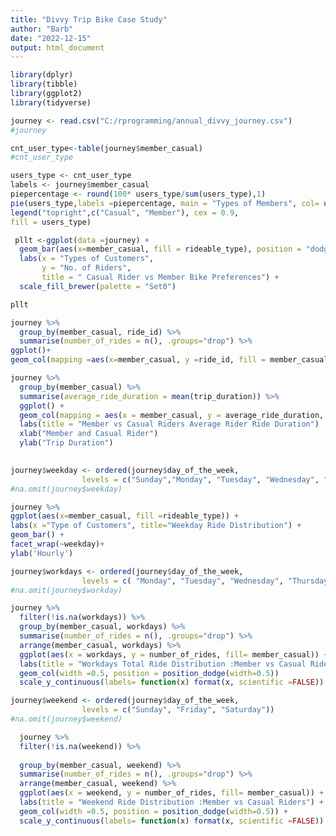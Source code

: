 ---
title: "Divvy Trip Bike Case Study"
author: "Barb"
date: "2022-12-15"
output: html_document
---

```{r please load these libraries before executing to the code} 
library(dplyr) 
library(tibble) 
library(ggplot2)
library(tidyverse)

```

```{r}
journey <- read.csv("C:/rprogramming/annual_divvy_journey.csv")
#journey
```


```{r}
cnt_user_type<-table(journey$member_casual) 
#cnt_user_type
```

``` {r Types of Members}
users_type <- cnt_user_type
labels <- journey$member_casual
piepercentage <- round(100* users_type/sum(users_type),1)
pie(users_type,labels =piepercentage, main = "Types of Members", col= users_type)
legend("topright",c("Casual", "Member"), cex = 0.9,
fill = users_type)
```


```{r Member Bike Preferences}
 pllt <-ggplot(data =journey) +  
  geom_bar(aes(x=member_casual, fill = rideable_type), position = "dodge", width = 0.5)+
  labs(x = "Types of Customers", 
       y = "No. of Riders", 
       title = " Casual Rider vs Member Bike Preferences") +
  scale_fill_brewer(palette = "Set0")

pllt

```

```{r Total number of rides for each member}
journey %>% 
  group_by(member_casual, ride_id) %>% 
  summarise(number_of_rides = n(), .groups="drop") %>% 
ggplot()+
geom_col(mapping =aes(x=member_casual, y =ride_id, fill = member_casual))

```

```{r Member Average Ride distribution}
journey %>% 
  group_by(member_casual) %>% 
  summarise(average_ride_duration = mean(trip_duration)) %>% 
  ggplot() +
  geom_col(mapping = aes(x = member_casual, y = average_ride_duration, fill = member_casual))+
  labs(title = "Member vs Casual Riders Average Rider Ride Duration")
  xlab("Member and Casual Rider")
  ylab("Trip Duration")
  
```
```{r}

journey$weekday <- ordered(journey$day_of_the_week,
                levels = c("Sunday","Monday", "Tuesday", "Wednesday", "Thursday", "Friday", "Saturday"))
#na.omit(journey$weekday)
```

```{r Weekdays Ride Distribution}
journey %>% 
ggplot(aes(x=member_casual, fill =rideable_type)) +
labs(x ="Type of Customers", title="Weekday Ride Distribution") +
geom_bar() +
facet_wrap(~weekday)+
ylab('Hourly')

```

```{r }
journey$workdays <- ordered(journey$day_of_the_week,
                levels = c( "Monday", "Tuesday", "Wednesday", "Thursday", "Friday"))
#na.omit(journey$workday)
```

```{r Workdays Ride Distribution}
journey %>% 
  filter(!is.na(workdays)) %>% 
  group_by(member_casual, workdays) %>% 
  summarise(number_of_rides = n(), .groups="drop") %>% 
  arrange(member_casual, workdays) %>% 
  ggplot(aes(x = workdays, y = number_of_rides, fill= member_casual)) +
  labs(title = "Workdays Total Ride Distribution :Member vs Casual Riders") + 
  geom_col(width =0.5, position = position_dodge(width=0.5)) 
  scale_y_continuous(labels= function(x) format(x, scientific =FALSE))

```

```{r}

journey$weekend <- ordered(journey$day_of_the_week,
                levels = c("Sunday", "Friday", "Saturday"))
#na.omit(journey$weekend)
```

```{r Weekend Ride Distribution}

  journey %>% 
  filter(!is.na(weekend)) %>% 
  
  group_by(member_casual, weekend) %>% 
  summarise(number_of_rides = n(), .groups="drop") %>% 
  arrange(member_casual, weekend) %>% 
  ggplot(aes(x = weekend, y = number_of_rides, fill= member_casual)) +
  labs(title = "Weekend Ride Distribution :Member vs Casual Riders") + 
  geom_col(width =0.5, position = position_dodge(width=0.5)) +
  scale_y_continuous(labels= function(x) format(x, scientific =FALSE))
```


